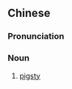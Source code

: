 {{also|猪栏}}
==Chinese==
{{zh-forms|s=猪栏}}

===Pronunciation===
{{zh-pron
|m=zhūlán
|c=zyu1 laan4-1
|cat=n
}}

===Noun===
{{zh-noun}}

# [[pigsty]]